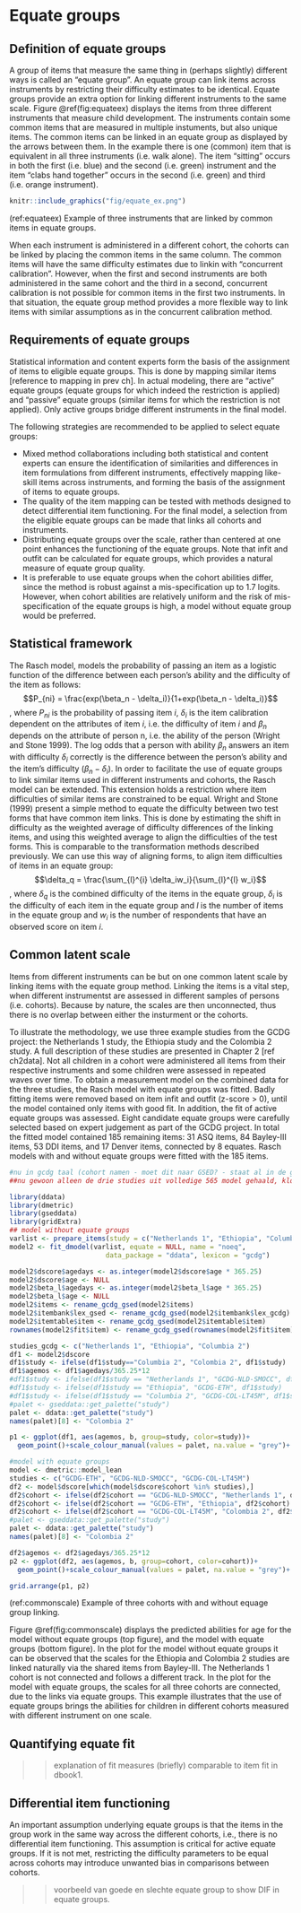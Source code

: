 # Equate groups {#ch:equategroups}

## Definition of equate groups

A group of items that measure the same thing in (perhaps slightly) different
ways is called an “equate group”. An equate group can link items across
instruments by restricting their difficulty estimates to be identical. Equate
groups provide an extra option for linking different instruments to the same
scale. Figure \@ref(fig:equateex) displays the items from three different
instruments that measure child development. The instruments contain some common
items that are measured in multiple instuments, but also unique items. The
common items can be linked in an equate group as displayed by the arrows between
them. In the example there is one (common) item that is equivalent in all three
instruments (i.e. walk alone). The item "sitting" occurs in both the first (i.e.
blue) and the second (i.e. green) instrument and the item "clabs hand together"
occurs in the second (i.e. green) and third (i.e. orange instrument).

```{r equateex, fig.cap = '(ref:equateex)'}
knitr::include_graphics("fig/equate_ex.png")
```
(ref:equateex) Example of three instruments that are linked by common items in equate groups.

When each instrument is administered in a different cohort, the cohorts can be
linked by placing the common items in the same column. The common items will
have the same difficulty estimates due to linkin with "concurrent calibration".
However, when the first and second instruments are both administered in the same
cohort and the third in a second, concurrent calibration is not possible for
common items in the first two instruments. In that situation, the equate group
method provides a more flexible way to link items with similar assumptions as in
the concurrent calibration method.


## Requirements of equate groups

Statistical information and content experts form the basis of the assignment of
items to eligible equate groups. This is done by mapping similar items
[reference to mapping in prev ch]. In actual modeling, there are “active” equate
groups (equate groups for which indeed the restriction is applied) and “passive”
equate groups (similar items for which the restriction is not applied). Only
active groups bridge different instruments in the final model.

The following strategies are recommended to be applied to select equate groups:

* Mixed method collaborations including both statistical and content experts can
ensure the identification of similarities and differences in item formulations
from different instruments, effectively mapping like-skill items across
instruments, and forming the basis of the assignment of items to equate groups.
* The quality of the item mapping can be tested with methods designed to detect
differential item functioning. For the final model, a selection from the
eligible equate groups can be made that links all cohorts and instruments. 
* Distributing equate groups over the scale, rather than centered at one point
enhances the functioning of the equate groups. Note that infit and outfit can be
calculated for equate groups, which provides a natural measure of equate group
quality. 
* It is preferable to use equate groups when the cohort abilities
differ, since the method is robust against a mis-specification up to 1.7 logits.
However, when cohort abilities are relatively uniform and the risk of
mis-specification of the equate groups is high, a model without equate group
would be preferred.

## Statistical framework 

The Rasch model, models the probability of passing an item as a logistic
function of the difference between each person’s ability and the difficulty of
the item as follows: $$P_{ni} = \frac{exp(\beta_n - \delta_i)}{1+exp(\beta_n -
\delta_i)}$$, where $P_{ni}$ is the probability of passing item $i$, $δ_i$ is
the item calibration dependent on the attributes of item $i$, i.e. the
difficulty of item $i$ and $\beta_n$ depends on the attribute of person n, i.e.
the ability of the person (Wright and Stone 1999). The log odds that a person
with ability $\beta_n$ answers an item with difficulty $\delta_i$ correctly is
the difference between the person’s ability and the item’s difficulty
$(\beta_n-\delta_i)$. In order to facilitate the use of equate groups to link
similar items used in different instruments and cohorts, the Rasch model can be
extended. This extension holds a restriction where item difficulties of similar
items are constrained to be equal. Wright and Stone (1999) present a simple
method to equate the difficulty between two test forms that have common item
links. This is done by estimating the shift in difficulty as the weighted
average of difficulty differences of the linking items, and using this weighted
average to align the difficulties of the test forms. This is comparable to the
transformation methods described previously. We can use this way of aligning
forms, to align item difficulties of items in an equate group: $$\delta_q =
\frac{\sum_{l}^{i} \delta_iw_i}{\sum_{l}^{l} w_i}$$, where $\delta_q$ is the
combined difficulty of the items in the equate group, $\delta_i$ is the
difficulty of each item in the equate group and $l$ is the number of items in
the equate group and $w_i$ is the number of respondents that have an observed
score on item $i$.


## Common latent scale

Items from different instruments can be but on one common latent scale by
linking items with the equate group method. Linking the items is a vital step,
when different instrumentst are assessed in different samples of persons (i.e.
cohorts). Because by nature, the scales are then unconnected, thus there is no
overlap between either the insturment or the cohorts.

To illustrate the methodology, we use three example studies from the GCDG
project: the Netherlands 1 study, the Ethiopia study and the Colombia 2 study. A
full description of these studies are presented in Chapter 2 [ref ch2data]. Not
all children in a cohort were administered all items from their respective
instruments and some children were assessed in repeated waves over time. To
obtain a measurement model on the combined data for the three studies, the Rasch
model with equate groups was fitted. Badly fitting items were removed based on
item infit and outfit (z-score > 0), until the model contained only items with
good fit. In addition, the fit of active equate groups was assessed. Eight
candidate equate groups were carefully selected based on expert judgement as
part of the GCDG project. In total the fitted model contained 185 remaining
items: 31 ASQ items, 84 Bayley-III items, 53 DDI items, and 17 Denver items,
connected by 8 equates. Rasch models with and without equate groups were
fitted with the 185 items.


```{r commonscale, echo=FALSE, fig.cap=, message=FALSE, warning=FALSE}

#nu in gcdg taal (cohort namen - moet dit naar GSED? - staat al in de gecommente stukken.)
##nu gewoon alleen de drie studies uit volledige 565 model gehaald, klopt niet helemaal met de beschrijving hierboven. Dit moet dus nog worden aangepast / beschrijving of model / maar daarvoor moet eerst een strategie bepaald van hoe we modellen opslaan en inladen in dbook2.

library(ddata)
library(dmetric)
library(gseddata)
library(gridExtra)
## model without equate groups
varlist <- prepare_items(study = c("Netherlands 1", "Ethiopia", "Columbia 2"))
model2 <- fit_dmodel(varlist, equate = NULL, name = "noeq",
                        data_package = "ddata", lexicon = "gcdg")

model2$dscore$agedays <- as.integer(model2$dscore$age * 365.25)
model2$dscore$age <- NULL
model2$beta_l$agedays <- as.integer(model2$beta_l$age * 365.25)
model2$beta_l$age <- NULL
model2$items <- rename_gcdg_gsed(model2$items)
model2$itembank$lex_gsed <- rename_gcdg_gsed(model2$itembank$lex_gcdg)
model2$itemtable$item <- rename_gcdg_gsed(model2$itemtable$item)
rownames(model2$fit$item) <- rename_gcdg_gsed(rownames(model2$fit$item))

studies_gcdg <- c("Netherlands 1", "Ethiopia", "Columbia 2")
df1 <- model2$dscore
df1$study <- ifelse(df1$study=="Columbia 2", "Colombia 2", df1$study)
df1$agemos <- df1$agedays/365.25*12
#df1$study <- ifelse(df1$study == "Netherlands 1", "GCDG-NLD-SMOCC", df1$study)
#df1$study <- ifelse(df1$study == "Ethiopia", "GCDG-ETH", df1$study)
#df1$study <- ifelse(df1$study == "Columbia 2", "GCDG-COL-LT45M", df1$study)
#palet <- gseddata::get_palette("study")
palet <- ddata::get_palette("study")
names(palet)[8] <- "Colombia 2"

p1 <- ggplot(df1, aes(agemos, b, group=study, color=study))+
  geom_point()+scale_colour_manual(values = palet, na.value = "grey")+ xlab("Age in Months")+ylab("Ability in logits") +  theme(legend.position =  c(0.8,0.2), legend.title = element_blank())

#model with equate groups
model <- dmetric::model_lean
studies <- c("GCDG-ETH", "GCDG-NLD-SMOCC", "GCDG-COL-LT45M")
df2 <- model$dscore[which(model$dscore$cohort %in% studies),]
df2$cohort <- ifelse(df2$cohort == "GCDG-NLD-SMOCC", "Netherlands 1", df2$cohort)
df2$cohort <- ifelse(df2$cohort == "GCDG-ETH", "Ethiopia", df2$cohort)
df2$cohort <- ifelse(df2$cohort == "GCDG-COL-LT45M", "Colombia 2", df2$cohort)
#palet <- gseddata::get_palette("study")
palet <- ddata::get_palette("study")
names(palet)[8] <- "Colombia 2"

df2$agemos <- df2$agedays/365.25*12
p2 <- ggplot(df2, aes(agemos, b, group=cohort, color=cohort))+
  geom_point()+scale_colour_manual(values = palet, na.value = "grey")+ xlab("Age in Months")+ylab("Ability in logits") +  theme(legend.position =  c(0.8,0.2), legend.title = element_blank())

grid.arrange(p1, p2)


```
(ref:commonscale) Example of three cohorts with and without equage group linking.

Figure \@ref(fig:commonscale) displays the predicted abilities for age for the
model without equate groups (top figure), and the model with equate groups
(bottom figure). In the plot for the model without equate groups it can be
observed that the scales for the Ethiopia and Colombia 2 studies are linked
naturally via the shared items from Bayley-III. The Netherlands 1 cohort is not
connected and follows a different track. In the plot for the model with equate
groups, the scales for all three cohorts are connected, due to the links via
equate groups. This example illustrates that the use of equate groups brings the
abilities for children in different cohorts measured with different instrument
on one scale.



## Quantifying equate fit

>>explanation of fit measures (briefly) comparable to item fit in dbook1.

## Differential item functioning

An important assumption underlying equate groups is that the items in the group
work in the same way across the different cohorts, i.e., there is no
differential item functioning. This assumption is critical for active equate
groups. If it is not met, restricting the difficulty parameters to be equal
across cohorts may introduce unwanted bias in comparisons between cohorts.


>>voorbeeld van goede en slechte equate group to show DIF in equate groups.



